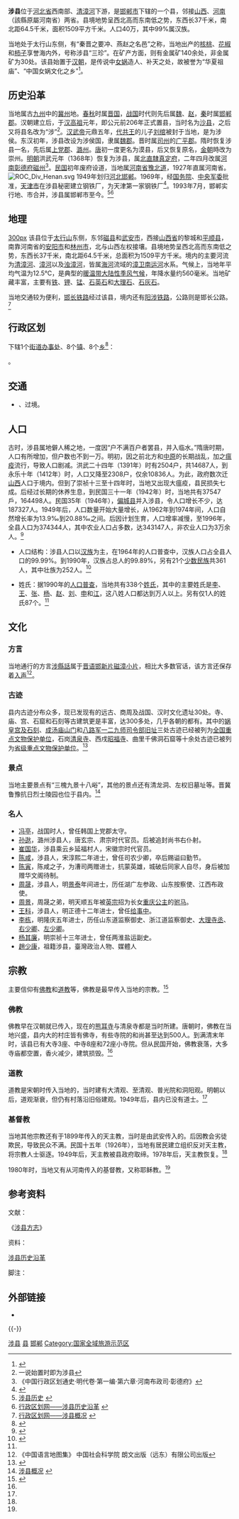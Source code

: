 {{Not|歙县}}
{{Infobox xianjishi
| name = 涉县
| shortname = 
| nickname =
| usedname =
| nameorigin = 
| Othername = 
| image_city =Jin_Ji_Lu_Yu_border_government_site_03.jpg
| image_caption =晋冀鲁豫边区政府旧址
| image_flag =
| image_seal =
| image_map = 涉县.png
| map_caption = 涉县在邯郸市和河北省中的位置
| class = 县
| subdivision_type = 国家
| subdivision_name = 中华人民共和国
| subdivision_type1 = 省
| subdivision_name1 = 河北省
| subdivision_type2 = 地级市
| subdivision_name2 = 邯郸市
| leader_title = 县委书记
| leader_name = 李书生 
| leader_title1 = 县长
| leader_name1 = 汪涛 
| dialect = [[晋语|晋语]][[邯新片|邯新片]][[磁漳小片|磁漳小片]][[涉縣話|涉縣話]]
| nation = 汉族
| established_title =
| established_date =
| established_title1 =
| established_date1 =
| area_total = 1509
| area_urban =
| area_metro =
| population_total = 40
| population_as_of = 
| population_density = 
| population_urban = 
| population_urban_as_of = 
| density_urban =
| population_metro =
| population_metro_as_of =
| latd = 36
| latm = 34
| lats = 25
| latNS = N
| longd = 113
| longm = 40
| longs = 47
| longEW = E
| elevation = 
| GDP = 
| GDP_as_of = 
| GDPPC = 
| Urban_GDP =
| GDP_urban_as_of =
| Urban_GDPPC =
| phone code = 310
| postcode = 056400
| carlicense = 冀D
| admini_division_code = 130426
| tree =
| flower =
| website = 
| footnotes =
}}

'''涉县'''位于[[河北省|河北省]]西南部、[[清漳河|清漳河]]下游，是[[邯郸市|邯郸市]]下辖的一个县，邻接[[山西|山西]]、[[河南|河南]]（該縣原屬河南省）两省。县境地势呈西北高而东南低之势，东西长37千米，南北距64.5千米，面积1509平方千米。人口40万，其中99%属汉族。

当地处于太行山东侧，有“秦晋之要冲、燕赵之名邑”之称，当地出产的[[核桃|核桃]]、[[花椒|花椒]]和[[柿子|柿子]]享誉海内外，号称涉县“三珍”。在矿产方面，则有金属矿140余处，非金属矿为30处。该县始置于[[汉朝|汉朝]]，是传说中[[女娲|女娲]]造人、补天之处，故被誉为“华夏祖庙”、“中国女娲文化之乡”<ref>{{Cite web |url=http://www.sx.hd.gov.cn/sxxq/sxgk.htm |title=涉县概况 |access-date=2012-04-04 |archive-url=https://web.archive.org/web/20120515040248/http://www.sx.hd.gov.cn/sxxq/sxgk.htm |archive-date=2012-05-15 |dead-url=yes }}</ref>。

== 历史沿革 ==
当地属古[[九州_(中国)|九州]]中的[[冀州|冀州]]地。[[春秋时期|春秋]]时属[[晋国|晋国]]，[[战国|战国]]时代则先后属[[魏|魏]]、[[赵|赵]]，[[秦|秦]]时属[[邯郸郡|邯郸郡]]。汉朝建立后，于[[汉高祖|汉高祖]]元年，即公元前206年正式置县，当时名为[[沙县|沙县]]，之后又将县名改为“涉”<ref>一说始置时即为涉县</ref>。[[汉武帝|汉武帝]]元鼎五年，[[刘登_(代王)|代共王]]的儿子[[刘绾|刘绾]]被封于当地，是为涉侯。东汉初年，涉县改设为涉侯国，隶属[[魏郡|魏郡]]。晋时属[[司州|司州]]的[[广平郡|广平郡]]。隋时恢复涉县一名，先后属[[上党郡|上党郡]]、[[潞州|潞州]]。[[唐|唐]]初一度更名为漠县，后又恢复原名，[[金朝|金朝]]時改为崇州。[[明朝|明朝]]洪武元年（1368年）恢复为涉县，属[[北直隸|北直隸]][[真定府|真定府]]，二年四月改属[[河南等處承宣布政使司|河南]][[彰德府|彰德府]][[磁州|磁州]]<ref>《中国行政区划通史·明代卷·第一编·第六章·河南布政司·彰德府》</ref>。[[中華民國|民国]]初年废府设道，当地属[[河南省_(中華民國)|河南省]][[豫北道|豫北道]]，1927年直属河南省。
[[File:ROC_Div_Henan.svg|thumb]]
1949年划归[[河北|河北]][[邯郸|邯郸]]。1969年，经[[中华人民共和国国务院|国务院]]、[[中央军委|中央军委]]批准，[[天津市|天津市]]在涉县秘密建立钢铁厂，为天津第一家钢铁厂<ref>{{cite journal|title=中国飞地知多少|journal=[[中国国家地理|中国国家地理]]|year=2012|issue=6|author=魏毅|pages=80－88}}</ref>。1993年7月，邯郸实行地、市合并，涉县属邯郸市至今。<ref>[http://shexian.hebei.com.cn/sxgk/200911/t20091105_636011.html 涉县历史] {{webarchive|url=https://web.archive.org/web/20120504230635/http://shexian.hebei.com.cn/sxgk/200911/t20091105_636011.html |date=2012-05-04 }}</ref><ref>[http://www.xzqh.org/html/2008/0708/3464.html 行政区划网——涉县历史沿革] {{webarchive|url=https://web.archive.org/web/20120927170432/http://www.xzqh.org/html/2008/0708/3464.html |date=2012-09-27 }}</ref>

==地理==
[[文件:涉县海拔.png|300px]]
该县位于[[太行山|太行山]]东侧，东邻[[磁县|磁县]]和[[武安市|武安市]]，西接[[山西省|山西省]]的黎城和[[平顺县|平顺县]]，南靠河南省的[[安阳市|安阳市]]和[[林州市|林州市]]，北与山西左权接壤。县境地势呈西北高而东南低之势，东西长37千米，南北距64.5千米，总面积为1509平方千米。境内的主要河流为[[清漳河|清漳河]]、[[漳河|漳河]]以及[[浊漳河|浊漳河]]，皆属[[海河|海河]]流域的[[漳卫南运河|漳卫南运河]]水系。气候上，当地年平均气温为12.5℃，是典型的[[暖温带大陆性季风气候|暖温带大陆性季风气候]]，年降水量约560毫米。当地矿藏丰富，主要有[[铁|铁]]、[[钾|钾]]、[[锰|锰]]、[[石英石|石英石]]和[[大理石|大理石]]、[[石灰石|石灰石]]。

当地交通较为便利，[[邯长铁路|邯长铁路]]经过该县，境内还有[[阳涉铁路|阳涉铁路]]，公路则是邯长公路。<ref>[http://www.xzqh.org/html/2008/0708/3465.html 行政区划网——涉县概况] {{webarchive|url=https://web.archive.org/web/20120927030207/http://www.xzqh.org/html/2008/0708/3465.html |date=2012-09-27 }}</ref>

== 行政区划 ==
{{PAGENAMEBASE}}下辖1个[[街道办事处|街道办事处]]、8个[[行政建制镇|镇]]、8个[[乡_(中华人民共和国)|乡]]<ref>{{PRC admin/ref sgc|13/04/26}}</ref>：

{{PRC admin/children|13/04/26}}。

== 交通 ==
* {{中国国道名|234}}、{{中国国道名|309}}过境。

==人口==
古时，涉县属地僻人稀之地，一度因“户不满百户者罢县，并入临水。”隋唐时期，人口有所增加，但户数也不到一万。明初，因之前北方和[[中原|中原]]的长期战乱，加之[[瘟疫|瘟疫]]流行，导致人口剧减。洪武二十四年（1391年）时有2504户，共14687人，到永乐十年（1412年）时，人口又降至2308户，仅余10836人。为此，政府数次迁[[山西|山西]]人口于境内。但到了崇祯十三至十四年时，当地又出现大瘟疫，县民损失七成。后经过长期的休养生息，到民国三十一年（1942年）时，当地共有37547戶，164498人。民国35年（1946年），[[偏城县|偏城县]]并入涉县，令人口增长不少，达187327人。1949年后，人口数量开始大量增长，从1962年到1974年间，人口自然增长率为13.9‰到20.88‰之间。后因计划生育，人口增率减慢，至1996年，全县人口为374344人，其中农业人口占多数，达343147人，非农业人口为3万余人。<ref>{{Cite web |url=http://www.sx.hd.gov.cn/sxfz/j3.htm#z1 |title=地方志·人口 |access-date=2012-04-04 |archive-url=https://web.archive.org/web/20170114061210/http://www.sx.hd.gov.cn/sxfz/j3.htm#z1 |archive-date=2017-01-14 |dead-url=yes }}</ref>

*人口结构：涉县人口以[[汉族|汉族]]为主，在1964年的人口普查中，汉族人口占全县人口的99.99%。到1990年，汉族占总人的99.89%，另有21个[[少数民族|少数民族]]共361人，其中壮族为252人。<ref name="dfzrk">{{Cite web |url=http://www.sx.hd.gov.cn/sxfz/j3.htm#z1 |title=地方志·人口·人口构成 |access-date=2012-04-04 |archive-url=https://web.archive.org/web/20170114061210/http://www.sx.hd.gov.cn/sxfz/j3.htm#z1 |archive-date=2017-01-14 |dead-url=yes }}</ref>

*姓氏：据1990年的[[人口普查|人口普查]]，当地共有338个[[姓氏|姓氏]]，其中的主要姓氏是[[李|李]]、[[王|王]]、[[张|张]]、[[杨|杨]]、[[赵|赵]]、[[刘|刘]]、[[申|申]]和[[江|江]]，这八姓人口都达到万人以上。另有仅1人的姓氏87个。<ref name=dfzrk />

== 文化 ==
=== 方言 ===
当地通行的方言[[涉縣話|涉縣話]]属于[[晋语|晋语]][[邯新片|邯新片]][[磁漳小片|磁漳小片]]，相比大多数官话，该方言还保存着[[入声|入声]]<ref name=zgyydt>《中国语言地图集》 中国社会科学院 朗文出版（远东）有限公司出版</ref>。

=== 古迹 ===
县内古迹分布众多，现已发现有的远古、商周及战国、汉时文化遗址30处。寺、庙、宫、石窟和石刻等古建筑更是丰富，达300多处，几乎各朝的都有。其中的[[娲皇宫及石刻|娲皇宫及石刻]]、[[成汤庙山门|成汤庙山门]]和[[八路军一二九师司令部旧址|八路军一二九师司令部旧址]]三处古迹已经被列为[[全国重点文物保护单位|全国重点文物保护单位]]，石岗[[清泉寺|清泉寺]]、西戌[[昭福寺|昭福寺]]、曲里千佛洞石窟等十余处古迹已被列为[[河北省文物保护单位#涉县|省级重点文物保护单位]]。<ref>{{Cite web |url=http://www.sx.hd.gov.cn/sxfz/j28.htm#z1 |title=地方志·文物古迹 |access-date=2012-04-04 |archive-url=https://web.archive.org/web/20140826104911/http://www.sx.hd.gov.cn/sxfz/j28.htm#z1 |archive-date=2014-08-26 |dead-url=yes }}</ref>

=== 景点 ===
当地主要景点有“三槐九景十八峪”，其他的景点还有清龙洞、左权旧墓址等。晋冀鲁豫抗日烈士陵园也位于县内。<ref>[http://shexian.hebei.com.cn/sxgk/200911/t20091105_635939.html 涉县概况] {{webarchive|url=https://web.archive.org/web/20120504231120/http://shexian.hebei.com.cn/sxgk/200911/t20091105_635939.html |date=2012-05-04 }}</ref>

=== 名人 ===
*[[冯亭|冯亭]]，战国时人，曾任韩国上党郡太守。
*[[孙逖|孙逖]]，潞州涉县人，唐玄宗、肃宗时代官员。后被追封尚书右仆射。
*[[崔国华|崔国华]]，涉县乘云乡延福村人，宋徽宗时代官员。
*[[陈咸|陈咸]]，涉县人，宋淳熙二年进士，曾任司农少卿，卒后赐谥曰勤节。
*[[陈寅|陈寅]]，陈咸之子，为漕司两赠进士，抗蒙英雄，城破后同家人自尽，身后被加赠华文阁待制。
*[[周晟|周晟]]，涉县人，明[[景泰|景泰]]年间进士，历任湖广左参政、山东按察使、江西布政使。
*[[周景|周景]]，周晟之弟，明天顺五年被[[英宗|英宗]]招为长女[[重庆公主|重庆公主]]的[[驸马|驸马]]。
*[[王科|王科]]，涉县人，明正德十二年进士，曾任[[给事中|给事中]]。
*[[李栋|李栋]]，明隆庆五年进士，历任山东道监察御史、浙江道监察御史、[[大理寺丞|大理寺丞]]、[[右少卿|右少卿]]、[[左少卿|左少卿]]。
*[[杨其廉|杨其廉]]，明崇祯十三年进士，曾任两淮盐运副史。
*[[趙少康|趙少康]]，祖籍涉县，臺灣政治人物、媒體人

== 宗教 ==
主要信仰有[[佛教|佛教]]和[[道教|道教]]等，佛教是最早传入当地的宗教。<ref name=dfzzj>{{Cite web |url=http://www.sx.hd.gov.cn/sxfz/j29.htm#z14 |title=地方志·宗教 |access-date=2012-04-04 |archive-url=https://web.archive.org/web/20130626121837/http://www.sx.hd.gov.cn/sxfz/j29.htm#z14 |archive-date=2013-06-26 |dead-url=yes }}</ref>

=== 佛教 ===
佛教早在汉朝就已传入，现在的[[熊耳寺|熊耳寺]]与清泉寺都是当时所建。唐朝时，佛教在当地兴盛，县内大的村庄皆有佛寺，有些寺院的和尚甚至达到500人。到满清末年时，该县已有大寺3座、中寺8座和72座小寺院。但从民国开始，佛教衰落，大多寺庙都空置，香火减少，建筑损毁。<ref name=dfzzj />

=== 道教 ===
道教是宋朝时传入当地的，当时建有大清观、至清观、普光院和洞阳观。明朝以后，道观渐衰，但仍有村落沿旧俗建观。1949年后，县内已没有道士。<ref name=dfzzj />

=== 基督教 ===
当地其他宗教还有于1899年传入的天主教，当时是由武安传入的。后因教会劣徒欺民，导致民众不满。民国十五年（1926年），当地有居民建立组织反对天主教，将宗教人士驱逐。1949年后，天主教被县政府取缔。1978年后，天主教恢复。<ref name=dfzzj />

1980年时，当地又有从河南传入的基督教，又称耶稣教。<ref name=dfzzj />

==参考资料==
;文献：
{{ReflistH}}
《[https://web.archive.org/web/20120314143929/http://www.sx.hd.gov.cn/sxfz/sxfz31.htm 涉县方志]》
{{ReflistF}}
;资料：
{{ReflistH}}
[https://web.archive.org/web/20120927170432/http://www.xzqh.org/html/2008/0708/3464.html 涉县历史沿革]
{{ReflistF}}
;脚注：
{{Reflist|2}}

== 外部链接 ==
* {{Official website|http://www.shexian.gov.cn/|name=涉县人民政府}}

{{Geographic Location (8-way)
 | 西北 = 山西省[[左权县|左权县]]
 | 西 = 山西省[[黎城县|黎城县]]
 | 北 =[[武安市|武安市]]
 | 中央 = 涉县
 | 東 = [[武安市|武安市]]、[[磁县|磁县]]
 | 西南 = 山西省[[平顺县|平顺县]]
 | 南 = 河南省[[林州市|林州市]]
}}

{{-}}
{{涉县行政区划}}
{{邯郸市行政区划}}
{{河北行政区划}}

[[Category:涉县|]]
[[Category:邯郸区县市|县]]
[[Category:河北省县份|邯郸]]
[[Category:国家全域旅游示范区|Category:国家全域旅游示范区]]
